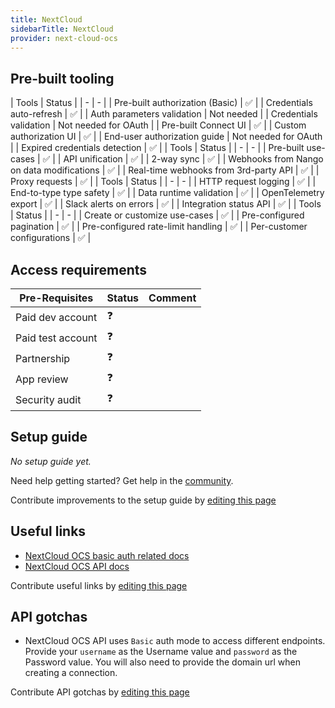 ```yaml
---
title: NextCloud
sidebarTitle: NextCloud
provider: next-cloud-ocs
---
```




<Overview />

## Pre-built tooling

<AccordionGroup>
<Accordion title="✅ Authorization">
| Tools | Status |
| - | - |
| Pre-built authorization (Basic) | ✅ |
| Credentials auto-refresh | ✅ |
| Auth parameters validation | Not needed |
| Credentials validation | Not needed for OAuth |
| Pre-built Connect UI | ✅ |
| Custom authorization UI | ✅ |
| End-user authorization guide | Not needed for OAuth |
| Expired credentials detection | ✅ |
</Accordion>
<Accordion title="✅ Read & write data">
| Tools | Status |
| - | - |
| Pre-built use-cases | ✅ |
| API unification | ✅ |
| 2-way sync | ✅ |
| Webhooks from Nango on data modifications | ✅ |
| Real-time webhooks from 3rd-party API | ✅ |
| Proxy requests | ✅ |
</Accordion>
<Accordion title="✅ Observability & data quality">
| Tools | Status |
| - | - |
| HTTP request logging | ✅ |
| End-to-type type safety | ✅ |
| Data runtime validation | ✅ |
| OpenTelemetry export | ✅ |
| Slack alerts on errors | ✅ |
| Integration status API | ✅ |
</Accordion>
<Accordion title="✅ Customization">
| Tools | Status |
| - | - |
| Create or customize use-cases | ✅ |
| Pre-configured pagination | ✅ |
| Pre-configured rate-limit handling | ✅ |
| Per-customer configurations | ✅ |
</Accordion>
</AccordionGroup>

<PreBuiltUseCases />

## Access requirements
| Pre-Requisites | Status | Comment|
| - | - | - |
| Paid dev account | ❓ |  |
| Paid test account | ❓ |  |
| Partnership | ❓ | |
| App review | ❓ |  |
| Security audit | ❓ | |


## Setup guide

_No setup guide yet._

<Tip>Need help getting started? Get help in the [community](https://nango.dev/slack).</Tip>

<Note>Contribute improvements to the setup guide by [editing this page](https://github.com/nangohq/nango/tree/master/docs-v2/integrations/all/next-cloud.mdx)</Note>


## Useful links

-   [NextCloud OCS basic auth related docs](https://docs.nextcloud.com/server/latest/developer_manual/client_apis/OCS/ocs-api-overview.html#authentication)
-   [NextCloud OCS API docs](https://docs.nextcloud.com/server/latest/developer_manual/client_apis/OCS/index.html)

<Note>Contribute useful links by [editing this page](https://github.com/nangohq/nango/tree/master/docs-v2/integrations/all/next-cloud.mdx)</Note>

## API gotchas

- NextCloud OCS API uses `Basic` auth mode to access different endpoints. Provide your `username` as the Username value and `password` as the Password value. You will also need to provide the domain url when creating a connection.

<Note>Contribute API gotchas by [editing this page](https://github.com/nangohq/nango/tree/master/docs-v2/integrations/all/next-cloud.mdx)</Note>